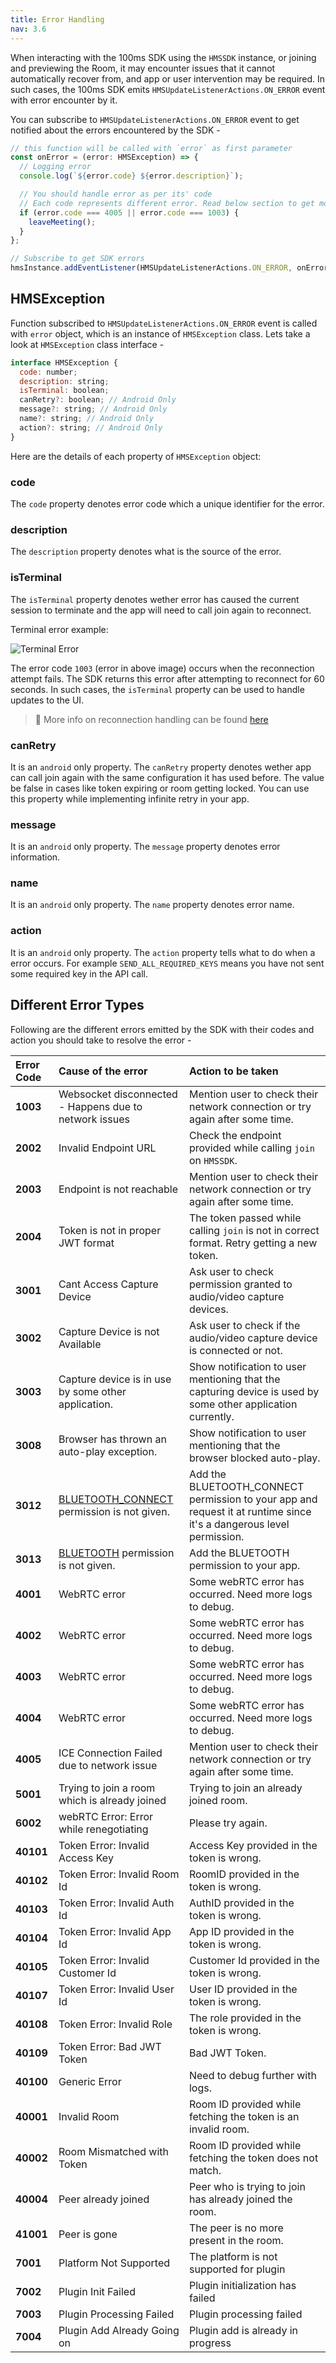 ```yaml
---
title: Error Handling
nav: 3.6
---
```


When interacting with the 100ms SDK using the `HMSSDK` instance, or joining and previewing the Room, it may encounter issues that it cannot automatically recover from, and app or user intervention may be required. In such cases, the 100ms SDK emits `HMSUpdateListenerActions.ON_ERROR` event with error encounter by it.

You can subscribe to `HMSUpdateListenerActions.ON_ERROR` event to get notified about the errors encountered by the SDK -

```js
// this function will be called with `error` as first parameter
const onError = (error: HMSException) => {
  // Logging error
  console.log(`${error.code} ${error.description}`);

  // You should handle error as per its' code
  // Each code represents different error. Read below section to get more details
  if (error.code === 4005 || error.code === 1003) {
    leaveMeeting();
  }
};

// Subscribe to get SDK errors
hmsInstance.addEventListener(HMSUpdateListenerActions.ON_ERROR, onError);
```


## HMSException

Function subscribed to `HMSUpdateListenerActions.ON_ERROR` event is called with `error` object, which is an instance of `HMSException` class. Lets take a look at `HMSException` class interface -

```js
interface HMSException {
  code: number;
  description: string;
  isTerminal: boolean;
  canRetry?: boolean; // Android Only
  message?: string; // Android Only
  name?: string; // Android Only
  action?: string; // Android Only
}
```

Here are the details of each property of `HMSException` object:

### code

The `code` property denotes error code which a unique identifier for the error.

### description

The `description` property denotes what is the source of the error.

### isTerminal

The `isTerminal` property denotes wether error has caused the current session to terminate and the app will need to call join again to reconnect.

Terminal error example:

![Terminal Error](/docs/v2/flutter-errorCode-1003.png)

The error code `1003` (error in above image) occurs when the reconnection attempt fails. The SDK returns this error after attempting to reconnect for 60 seconds. In such cases, the `isTerminal` property can be used to handle updates to the UI.

> 🔑  More info on reconnection handling can be found [here](./reconnecting-reconnected)

### canRetry

It is an `android` only property. The `canRetry` property denotes wether app can call join again with the same configuration it has used before. The value be false in cases like token expiring or room getting locked. You can use this property while implementing infinite retry in your app.

### message

It is an `android` only property. The `message` property denotes error information.

### name

It is an `android` only property. The `name` property denotes error name.

### action

It is an `android` only property. The `action` property tells what to do when a error occurs. For example `SEND_ALL_REQUIRED_KEYS` means you have not sent some required key in the API call.


## Different Error Types

Following are the different errors emitted by the SDK with their codes and action you should take to resolve the error -

| **Error Code** | **Cause of the error**                                                                                                              | **Action to be taken**                                                                                              |
| :------------- | :---------------------------------------------------------------------------------------------------------------------------------- | :------------------------------------------------------------------------------------------------------------------ |
| **1003**       | Websocket disconnected - Happens due to network issues                                                                              | Mention user to check their network connection or try again after some time.                                        |
| **2002**       | Invalid Endpoint URL                                                                                                                | Check the endpoint provided while calling `join` on `HMSSDK`.                                                       |
| **2003**       | Endpoint is not reachable                                                                                                           | Mention user to check their network connection or try again after some time.                                        |
| **2004**       | Token is not in proper JWT format                                                                                                   | The token passed while calling `join` is not in correct format. Retry getting a new token.                          |
| **3001**       | Cant Access Capture Device                                                                                                          | Ask user to check permission granted to audio/video capture devices.                                                |
| **3002**       | Capture Device is not Available                                                                                                     | Ask user to check if the audio/video capture device is connected or not.                                            |
| **3003**       | Capture device is in use by some other application.                                                                                 | Show notification to user mentioning that the capturing device is used by some other application currently.         |
| **3008**       | Browser has thrown an auto-play exception.                                                                                          | Show notification to user mentioning that the browser blocked auto-play.                                            |
| **3012**       | [BLUETOOTH_CONNECT](https://developer.android.com/reference/android/Manifest.permission#BLUETOOTH_CONNECT) permission is not given. | Add the BLUETOOTH_CONNECT permission to your app and request it at runtime since it's a dangerous level permission. |
| **3013**       | [BLUETOOTH](https://developer.android.com/reference/android/Manifest.permission#BLUETOOTH) permission is not given.                 | Add the BLUETOOTH permission to your app.                                                                           |
| **4001**       | WebRTC error                                                                                                                        | Some webRTC error has occurred. Need more logs to debug.                                                            |
| **4002**       | WebRTC error                                                                                                                        | Some webRTC error has occurred. Need more logs to debug.                                                            |
| **4003**       | WebRTC error                                                                                                                        | Some webRTC error has occurred. Need more logs to debug.                                                            |
| **4004**       | WebRTC error                                                                                                                        | Some webRTC error has occurred. Need more logs to debug.                                                            |
| **4005**       | ICE Connection Failed due to network issue                                                                                          | Mention user to check their network connection or try again after some time.                                        |
| **5001**       | Trying to join a room which is already joined                                                                                       | Trying to join an already joined room.                                                                              |
| **6002**       | webRTC Error: Error while renegotiating                                                                                             | Please try again.                                                                                                   |
| **40101**      | Token Error: Invalid Access Key                                                                                                     | Access Key provided in the token is wrong.                                                                          |
| **40102**      | Token Error: Invalid Room Id                                                                                                        | RoomID provided in the token is wrong.                                                                              |
| **40103**      | Token Error: Invalid Auth Id                                                                                                        | AuthID provided in the token is wrong.                                                                              |
| **40104**      | Token Error: Invalid App Id                                                                                                         | App ID provided in the token is wrong.                                                                              |
| **40105**      | Token Error: Invalid Customer Id                                                                                                    | Customer Id provided in the token is wrong.                                                                         |
| **40107**      | Token Error: Invalid User Id                                                                                                        | User ID provided in the token is wrong.                                                                             |
| **40108**      | Token Error: Invalid Role                                                                                                           | The role provided in the token is wrong.                                                                            |
| **40109**      | Token Error: Bad JWT Token                                                                                                          | Bad JWT Token.                                                                                                      |
| **40100**      | Generic Error                                                                                                                       | Need to debug further with logs.                                                                                    |
| **40001**      | Invalid Room                                                                                                                        | Room ID provided while fetching the token is an invalid room.                                                       |
| **40002**      | Room Mismatched with Token                                                                                                          | Room ID provided while fetching the token does not match.                                                           |
| **40004**      | Peer already joined                                                                                                                 | Peer who is trying to join has already joined the room.                                                             |
| **41001**      | Peer is gone                                                                                                                        | The peer is no more present in the room.                                                                            |
| **7001**       | Platform Not Supported                                                                                                              | The platform is not supported for plugin                                                                            |
| **7002**       | Plugin Init Failed                                                                                                                  | Plugin initialization has failed                                                                                    |
| **7003**       | Plugin Processing Failed                                                                                                            | Plugin processing failed                                                                                            |
| **7004**       | Plugin Add Already Going on                                                                                                         | Plugin add is already in progress                                                                                   |
